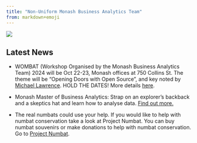 ```yaml
---
title: "Non-Uniform Monash Business Analytics Team"
from: markdown+emoji
---
```


![](/img/numbats_webimage.jpeg)

<h2>Latest News</h2>

* WOMBAT (Workshop Organised by the Monash Business Analytics Team) 2024 will be Oct 22-23, Monash offices at 750 Collins St. The theme will be "Opening Doors with Open Source", and key noted by [Michael Lawrence](https://github.com/lawremi). HOLD THE DATES! More details [here](https://numbats.github.io/WOMBAT2024/).

* Monash Master of Business Analytics: Strap on an explorer's backback and a skeptics hat and learn how to analyse data. [Find out more.](https://www.monash.edu/business/master-of-business-analytics#events)

* The real numbats could use your help. If you would like to help with numbat conservation take a look at Project Numbat. You can buy numbat souvenirs or make donations to help with numbat conservation. Go to [Project Numbat](http://www.numbat.org.au).
